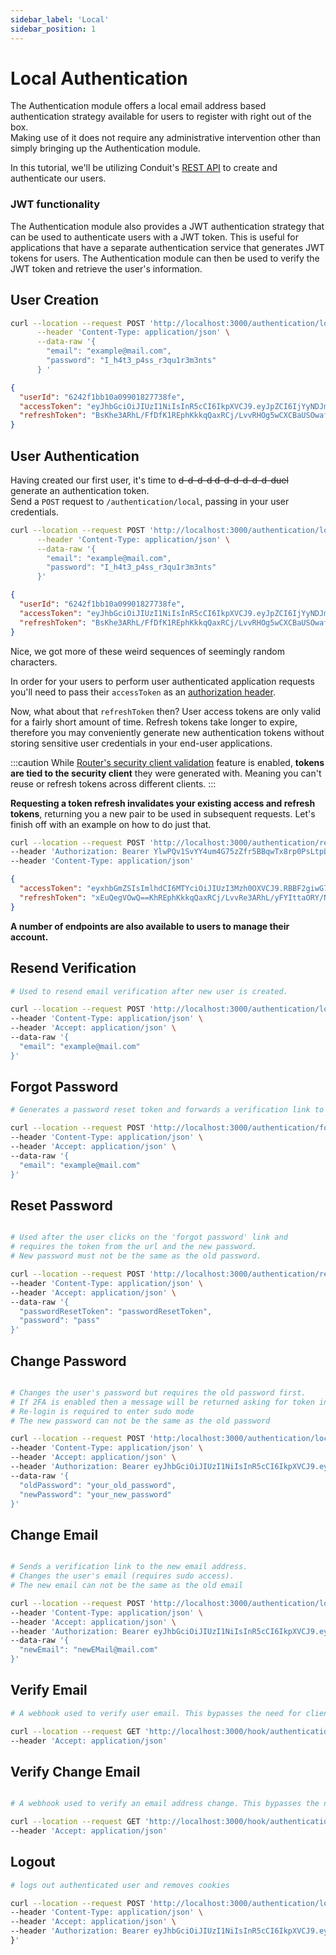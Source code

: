 ```yaml
---
sidebar_label: 'Local'
sidebar_position: 1
---
```


# Local Authentication

The Authentication module offers a local email address based authentication strategy available for users to register with right out of the box.<br />
Making use of it does not require any administrative intervention other than simply bringing up the Authentication module.

In this tutorial, we'll be utilizing Conduit's [REST API](../../router/rest) to create and authenticate our users.

### JWT functionality

The Authentication module also provides a JWT authentication strategy that can be used to authenticate users with a JWT token.
This is useful for applications that have a separate authentication service that generates JWT tokens for users.
The Authentication module can then be used to verify the JWT token and retrieve the user's information.


## User Creation

``` bash title="Request"
curl --location --request POST 'http://localhost:3000/authentication/local' \
      --header 'Content-Type: application/json' \
      --data-raw '{
        "email": "example@mail.com",
        "password": "I_h4t3_p4ss_r3qu1r3m3nts"
      } '
```
``` json title="Response"
{
  "userId": "6242f1bb10a09901827738fe",
  "accessToken": "eyJhbGciOiJIUzI1NiIsInR5cCI6IkpXVCJ9.eyJpZCI6IjYyNDJmMWJiMTBhMDk5MDE4Mjc3MzhmZSIsImlhdCI6MTY0ODU1NDUyNywiZXhwIjoxNzM0OTU0NTI3fQ.Fjqa7ORBBF2giwG7OgiWr2HMgHDL7R6ddFq2E730Djc",
  "refreshToken": "BsKhe3ARhL/FfDfK1REphKkkqQaxRCj/LvvRHOg5wCXCBaUSOwafRHyFYIttaORY/NmHS7NAuT6+knBQegVOwQ=="
}
```

## User Authentication

Having created our first user, it's time to ~~d-d-d-d d-d-d-d-d-d-duel~~ generate an authentication token.<br />
Send a `POST` request to `/authentication/local`, passing in your user credentials.

``` bash title="Request"
curl --location --request POST 'http://localhost:3000/authentication/local' \
      --header 'Content-Type: application/json' \
      --data-raw '{
        "email": "example@mail.com",
        "password": "I_h4t3_p4ss_r3qu1r3m3nts"
      }'
```
``` json title="Response"
{
  "userId": "6242f1bb10a09901827738fe",
  "accessToken": "eyJhbGciOiJIUzI1NiIsInR5cCI6IkpXVCJ9.eyJpZCI6IjYyNDJmMWJiMTBhMDk5MDE4Mjc3MzhmZSIsImlhdCI6MTY0ODU1NDUyNywiZXhwIjoxNzM0OTU0NTI3fQ.Fjqa7ORBBF2giwG7OgiWr2HMgHDL7R6ddFq2E730Djc",
  "refreshToken": "BsKhe3ARhL/FfDfK1REphKkkqQaxRCj/LvvRHOg5wCXCBaUSOwafRHyFYIttaORY/NmHS7NAuT6+knBQegVOwQ=="
}
```

Nice, we got more of these weird sequences of seemingly random characters.

In order for your users to perform user authenticated application requests you'll need to pass their `accessToken` as an [authorization header](../../router/headers#headers-auth).<br />

Now, what about that `refreshToken` then?
User access tokens are only valid for a fairly short amount of time. <!-- TODO: Just how short though? Configurable? -->
Refresh tokens take longer to expire, therefore you may conveniently generate new authentication tokens without storing sensitive user credentials in your end-user applications.

:::caution
While [Router's security client validation](../../router/security#client-validation) feature is enabled, **tokens are tied to the security client** they were generated with.
Meaning you can't reuse or refresh tokens across different clients.
:::

**Requesting a token refresh invalidates your existing access and refresh tokens**, returning you a new pair to be used in subsequent requests.
Let's finish off with an example on how to do just that.

``` bash title="Request"
curl --location --request POST 'http://localhost:3000/authentication/renew' \
--header 'Authorization: Bearer YlwPQv1SvYY4um4G75zZfr5BBqwTx8rp0PsLtpLBmcqywnriAb06oF/luec0iyzCAZu1ftwQ/WZq+v/DHO+XJw==' \
--header 'Content-Type: application/json'
```


``` json title="Response"
{
  "accessToken": "eyxhbGmZSIsImlhdCI6MTYciOiJIUzI3Mzh0OXVCJ9.RBBF2giwG7OgiWr2HMgHDLMjcR6ddFq2E730Djce71NiIsInR5cCI6IkpMDkmMWJiMTBhDU1NDUyNywiZXhwIjoxNzM0OTU0NTI3fQ.5MDE4yJpZCI6IjYyNDJFjqa7O",
  "refreshToken": "xEuQegVOwQ==KhREphKkkqQaxRCj/LvvRe3ARhL/yFYIttaORY/NmHSFfDfK1HOg5wCXCBaUSOwafRH7NAuT6+k"
}
```


**A number of endpoints are also available to users to manage their account.**

## Resend Verification

``` bash title="Resend Verification Request"
# Used to resend email verification after new user is created.

curl --location --request POST 'http://localhost:3000/authentication/local/resent-verification' \
--header 'Content-Type: application/json' \
--header 'Accept: application/json' \
--data-raw '{
  "email": "example@mail.com"
}'
```

## Forgot Password

``` bash title="Forgot Password Request"
# Generates a password reset token and forwards a verification link to the user's email address.

curl --location --request POST 'http://localhost:3000/authentication/forgot-password' \
--header 'Content-Type: application/json' \
--header 'Accept: application/json' \
--data-raw '{
  "email": "example@mail.com"
}'
```

## Reset Password

``` bash title="Reset Password Request"

# Used after the user clicks on the 'forgot password' link and
# requires the token from the url and the new password.
# New password must not be the same as the old password.

curl --location --request POST 'http://localhost:3000/authentication/reset-password' \
--header 'Content-Type: application/json' \
--header 'Accept: application/json' \
--data-raw '{
  "passwordResetToken": "passwordResetToken",
  "password": "pass"
}'
```


## Change Password

```bash title=" Change Password Request"

# Changes the user's password but requires the old password first.
# If 2FA is enabled then a message will be returned asking for token input.
# Re-login is required to enter sudo mode
# The new password can not be the same as the old password

curl --location --request POST 'http:/localhost:3000/authentication/local/change-password' \
--header 'Content-Type: application/json' \
--header 'Accept: application/json' \
--header 'Authorization: Bearer eyJhbGciOiJIUzI1NiIsInR5cCI6IkpXVCJ9.eyJpZCI6IjYzNjNjZGNkMDhkNTU2MDk1NmM4MGQ4OSIsImlhdCI6MTY2OTk4MTIwOSwiZXhwIjoxNjcwMDUzMjA5fQ.sxIQDgJv5zzZo8PV6logbvyLO0WbXgES9EWEtUo_kEg' \
--data-raw '{
  "oldPassword": "your_old_password",
  "newPassword": "your_new_password"
}'
```

## Change Email

```bash title=" Change Email Request"

# Sends a verification link to the new email address.
# Changes the user's email (requires sudo access).
# The new email can not be the same as the old email

curl --location --request POST 'http://localhost:3000/authentication/local/change-email' \
--header 'Content-Type: application/json' \
--header 'Accept: application/json' \
--header 'Authorization: Bearer eyJhbGciOiJIUzI1NiIsInR5cCI6IkpXVCJ9.eyJpZCI6IjYzNjNjZGNkMDhkNTU2MDk1NmM4MGQ4OSIsImlhdCI6MTY2OTk4MTIwOSwiZXhwIjoxNjcwMDUzMjA5fQ.sxIQDgJv5zzZo8PV6logbvyLO0WbXgES9EWEtUo_kEg' \
--data-raw '{
  "newEmail": "newEMail@mail.com"
}'
```

## Verify Email

```bash title=" Verify Email Request"
# A webhook used to verify user email. This bypasses the need for client id/secret.

curl --location --request GET 'http://localhost:3000/hook/authentication/verify-email/:verificationToken' \
--header 'Accept: application/json'
```

## Verify Change Email

```bash title=" Verify Change Email Request"

# A webhook used to verify an email address change. This bypasses the need for client id/secret.

curl --location --request GET 'http://localhost:3000/hook/authentication/verify-change-email/:verificationToken' \
--header 'Accept: application/json'

```

## Logout

```bash title=" Logout Request"
# logs out authenticated user and removes cookies

curl --location --request POST 'http://localhost:3000/authentication/logout' \
--header 'Content-Type: application/json' \
--header 'Accept: application/json' \
--header 'Authorization: Bearer eyJhbGciOiJIUzI1NiIsInR5cCI6IkpXVCJ9.eyJpZCI6IjYzNjNjZGNkMDhkNTU2MDk1NmM4MGQ4OSIsImlhdCI6MTY2OTk4MTIwOSwiZXhwIjoxNjcwMDUzMjA5fQ.sxIQDgJv5zzZo8PV6logbvyLO0WbXgES9EWEtUo_kEg' \
}'
```
